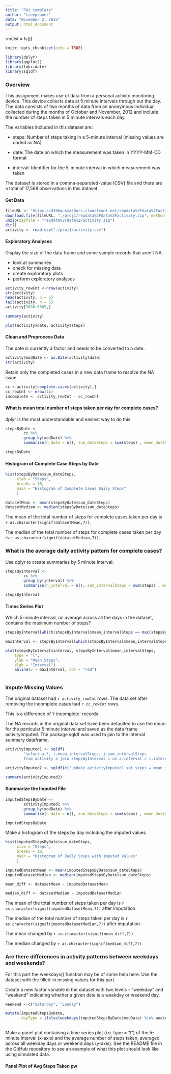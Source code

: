 ```yaml
---
title: "PA1_template"
author: "treepruner"
date: "November 2, 2015"
output: html_document
---
```


rm(list = ls())

```r
knitr::opts_chunk$set(echo = TRUE)
```

```r
library(dplyr)
library(ggplot2)
library(lubridate)
library(sqldf)
```

### Overview

This assignment makes use of data from a personal activity monitoring device. This device collects data at 5 minute intervals through out the day. The data consists of two months of data from an anonymous individual collected during the months of October and November, 2012 and include the number of steps taken in 5 minute intervals each day.


The variables included in this dataset are:

 * steps: Number of steps taking in a 5-minute interval (missing values are coded as NA)

 * date: The date on which the measurement was taken in YYYY-MM-DD format

 * interval: Identifier for the 5-minute interval in which measurement was taken

The dataset is stored in a comma-separated-value (CSV) file and there are a total of 17,568 observations in this dataset.


#### Get Data

```r
fileURL <- "https://d396qusza40orc.cloudfront.net/repdata%2Fdata%2Factivity.zip"
download.file(fileURL, "./proj1/repdata%2Fdata%2Factivity.zip", method = "curl")
unzip(zipfile = "repdata%2Fdata%2Factivity.zip")
dir()
activity <- read.csv("./proj1/activity.csv")
```

#### Exploratory Analyses

Display the size of the data frame and some sample records that aren't NA.

 * look at summaries
 * check for missing data
 * create exploratory plots
 * perform exploratory analyses 

```r
activity_rowCnt <-nrow(activity)
str(activity)
head(activity, n = 5)
tail(activity, n = 5)
activity[5000:5005,]
```

```r
summary(activity)
```


```r
plot(activity$date, activity$steps)
```



#### Clean and Preprocess Data

The date is currently a factor and needs to be converted to a date.

```r
activity$modDate <- as.Date(activity$date)
str(activity)
```


Retain only the completed cases in a new data frame to resolve the NA issue. 

```r
cc <-activity[complete.cases(activity),]
cc_rowCnt <- nrow(cc)
incomplete <- activity_rowCnt - cc_rowCnt
```


#### What is mean total number of steps taken per day for complete cases?

dplyr is the most understandable and easiest way to do this:

```r
stepsByDate <- 
        cc %>% 
        group_by(modDate) %>% 
        summarise(n_date = n(), sum_dateSteps = sum(steps) , mean_dateSteps = mean(steps))

stepsByDate
```


#### Histogram of Complete Case Steps by Date

```r
hist(stepsByDate$sum_dateSteps,
     xlab = "Steps",
     breaks = 10,
     main = "Histogram of Complete Cases Daily Steps"
     )
```


```r
datasetMean <- mean(stepsByDate$sum_dateSteps)
datasetMedian <- median(stepsByDate$sum_dateSteps)
```

The mean of the total number of steps for complete cases taken per day is `r as.character(signif(datasetMean,7))`.

The median of the total number of steps for complete cases taken per day is `r as.character(signif(datasetMedian,7))`.

### What is the average daily activity pattern for complete cases?

Use dplyr to create summaries by 5 minute interval:


```r
stepsByInterval <- 
        cc %>% 
        group_by(interval) %>% 
        summarise(n_interval = n(), sum_intervalSteps = sum(steps) , mean_intervalSteps = mean(steps))

stepsByInterval
```



#### Times Series Plot

Which 5-minute interval, on average across all the days in the dataset, contains the maximum number of steps?

```r
stepsByInterval[which(stepsByInterval$mean_intervalSteps == max(stepsByInterval$mean_intervalSteps)),]

maxInterval <- stepsByInterval[which(stepsByInterval$mean_intervalSteps == max(stepsByInterval$mean_intervalSteps)),1]

```


```r
plot(stepsByInterval$interval, stepsByInterval$mean_intervalSteps,
    type = "l",
    ylab = "Mean Steps",
    xlab = "Interval")
    abline(v = maxInterval, col = "red")
 

```


### Impute Missing Values

The original dataset had `r activity_rowCnt` rows. 
The data set after removing the incomplete cases had `r cc_rowCnt` rows.

This is a difference of 'r incomplete` records

The NA records in the original data set have been defaulted to use the mean for the particular 5 minute interval and saved as the data frame activityImputed. The package sqldf was used to join to the interval summary dataframe.



```r
activityImputed1 <- sqldf( 
        "select a.*, i.mean_intervalSteps, i.sum_intervalSteps    
        from activity a join stepsByInterval i on a.interval = i.interval")

activityImputed2 <- sqldf(c("update activityImputed1 set steps = mean_intervalSteps where steps  is null", "select * from main.activityImputed1"))

summary(activityImputed2)

```


#### Summarize the Imputed File

```r
imputedStepsByDate <- 
        activityImputed2 %>% 
        group_by(modDate) %>% 
        summarise(n_date = n(), sum_dateSteps = sum(steps) , mean_dateSteps = mean(steps))

imputedStepsByDate
```


Make a histogram of the steps by day including the imputed values

```r
hist(imputedStepsByDate$sum_dateSteps,
     xlab = "Steps",
     breaks = 10,
     main = "Histogram of Daily Steps with Imputed Values"
     )
```



```r
imputedDatasetMean <- mean(imputedStepsByDate$sum_dateSteps)
imputedDatasetMedian <- median(imputedStepsByDate$sum_dateSteps)

mean_diff <- datasetMean - imputedDatasetMean

median_diff <- datasetMedian - imputedDatasetMedian
```

The mean of the total number of steps   taken per day is `r as.character(signif(imputedDatasetMean,7))` after imputation.

The median of the total number of steps  taken per day is `r as.character(signif(imputedDatasetMedian,7))` after imputation.

The mean changed by `r as.character(signif(mean_diff,7))`

The median changed by `r as.character(signif(median_diff,7))`


### Are there differences in activity patterns between weekdays and weekends?

For this part the weekdays() function may be of some help here. Use the dataset with the filled-in missing values for this part.

Create a new factor variable in the dataset with two levels - "weekday" and "weekend" indicating whether a given date is a weekday or weekend day.

```r
weekend <-c("Saturday", "Sunday")

mutate(imputedStepsByDate,
       dayType = ifelse(weekdays(imputedStepsByDate$modDate) %in% weekend, 'weekend', 'weekday'))      
              
```

Make a panel plot containing a time series plot (i.e. type = "l") of the 5-minute interval (x-axis) and the average number of steps taken, averaged across all weekday days or weekend days (y-axis). See the README file in the GitHub repository to see an example of what this plot should look like using simulated data.

#### Panel Plot of Avg Steps Taken pw


```r


```


